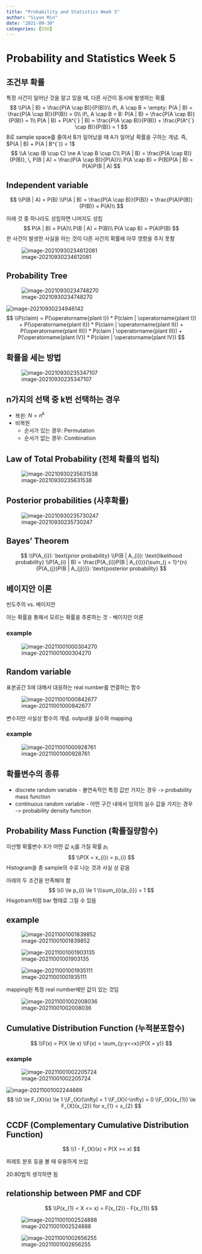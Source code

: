 ```yaml
---
title: "Probability and Statistics Week 5"
author: "Siyun Min"
date: "2021-09-30"
categories: [SSU]
---
```

# Probability and Statistics Week 5

## 조건부 확률

특정 사건이 일어난 것을 알고 있을 때, 다른 사건이 동시에 발생하는 확률
$$
\\P(A | B) = \frac{P(A \cap B)}{P(B)}\\
if\, A \cap B = \empty: P(A | B) = \frac{P(A \cap B)}{P(B)} = 0\\
if\, A \cap B = B: P(A | B) = \frac{P(A \cap B)}{P(B)} = 1\\
P(A | B) + P(A^{`} | B) = \frac{P(A \cap B)}{P(B)} + \frac{P(A^{`} \cap B)}{P(B)} = 1
$$
B로 sample space를 줄여서 B가 일어났을 때 A가 일어날 확률을 구하는 개념. 즉, $P(A | B) + P(A | B^{`}) = 1$
$$
\\A \cap (B \cup C) \ne A \cap B \cup C\\
P(A | B) = \frac{P(A \cap B)}{P(B)}, \, P(B | A) = \frac{P(A \cap B)}{P(A)}\\
P(A \cap B) = P(B)P(A | B) = P(A)P(B | A)
$$

## Independent variable

$$
\\P(B | A) = P(B)
\\P(A | B) = \frac{P(A \cap B)}{P(B)} = \frac{P(A)P(B)}{P(B)} = P(A)\\
$$

아래 것 중 하나라도 성립하면 나머지도 성립
$$
P(A | B) = P(A)\\
P(B | A) = P(B)\\
P(A \cap B) = P(A)P(B)
$$
한 사건이 발생한 사실을 아는 것이 다른 사건의 확률에 아무 영향을 주지 못함

![image-20210930234612081](./image-20210930234612081.png)

## Probability Tree

![image-20210930234748270](./image-20210930234748270.png)

![image-20210930234946142](./image-20210930234946142.png)
$$
\\P(claim) = P(\operatorname{plant I}) * P(claim | \operatorname{plant I}) + P(\operatorname{plant II}) * P(claim | \operatorname{plant II}) + P(\operatorname{plant III}) * P(claim | \operatorname{plant III}) + P(\operatorname{plant IV}) * P(claim | \operatorname{plant IV})
$$

## 확률을 세는 방법

![image-20210930235347107](./image-20210930235347107.png)

## n가지의 선택 중 k번 선택하는 경우

-   복윈: $N = n^{k}$
-   비복원
    -   순서가 있는 경우: Permutation
    -   순서가 없는 경우: Combination

## Law of Total Probability (전체 확률의 법칙)

![image-20210930235631538](./image-20210930235631538.png)

## Posterior probabilities (사후확률)

![image-20210930235730247](./image-20210930235730247.png)

## Bayes' Theorem

$$
\\P(A_{i}): \text{prior probability}
\\P(B | A_{i}): \text{likelihood probability}
\\P(A_{i} | B) = \frac{P(A_{i})P(B | A_{i})}{\sum_{j = 1}^{n}{P(A_{j})P(B | A_{j})}}: \text{posterior probability}
$$

## 베이지안 이론

빈도주의 vs. 베이지안

아는 확률을 통해서 모르는 확률을 추론하는 것 - 베이지안 이론

### example

![image-20211001000304270](./image-20211001000304270.png)

## Random variable

표본공간 S에 대해서 대응하는 real number를 연결하는 함수

![image-20211001000842677](./image-20211001000842677.png)

변수지만 사실상 함수의 개념. output을 실수와 mapping

### example

![image-20211001000928761](./image-20211001000928761.png)

## 확률변수의 종류

-   discrete random variable - 불연속적인 특정 값만 가지는 경우 -> probability mass function
-   continuous random variable - 어떤 구간 내에서 임의의 실수 값을 가지는 경우 -> probability density function

## Probability Mass Function (확률질량함수)

이산형 확률변수 X가 어떤 값 $x_{i}$를 가질 확률 $p_{i}$
$$
\\P(X = x_{i}) = p_{i}
$$
Histogram을 총 sample의 수로 나눈 것과 사실 상 같음

아래의 두 조건을 만족해야 함
$$
\\0 \le p_{i} \le 1
\\\sum_{i}{p_{i}} = 1
$$
Hisgotram처럼 bar 형태로 그릴 수 있음

## example

![image-20211001001839852](./image-20211001001839852.png)

![image-20211001001903135](./image-20211001001903135.png)

![image-20211001001935111](./image-20211001001935111.png)

mapping된 특정 real number에만 값이 있는 것임

![image-20211001002008036](./image-20211001002008036.png)

## Cumulative Distribution Function (누적분포함수)

$$
\\F(x) = P(X \le x)
\\F(x) = \sum_{y:y<=x}{P(X = y)}
$$

### example

![image-20211001002205724](./image-20211001002205724.png)

![image-20211001002244669](./image-20211001002244669.png)
$$
\\0 \le F_{X}(x) \le 1
\\F_{X}(\infty) = 1
\\F_{X}(-\infty) = 0
\\F_{X}(x_{1}) \le F_{X}(x_{2}) for x_{1} < x_{2}
$$


## CCDF (Complementary Cumulative Distribution Function)

$$
\\1 - F_{X}(x) = P(X >= x)
$$

파레토 분포 등을 볼 때 유용하게 쓰임

20:80법칙 생각하면 됨

## relationship between PMF and CDF

$$
\\P(x_{1} < X <= x) = F(x_{2}) - F(x_{1})
$$

![image-20211001002524888](./image-20211001002524888.png)

![image-20211001002656255](./image-20211001002656255.png)
